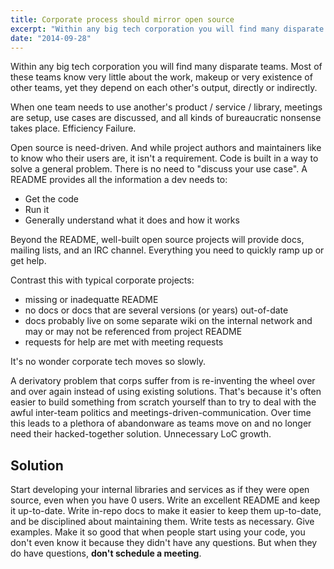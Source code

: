 ```yaml
---
title: Corporate process should mirror open source
excerpt: "Within any big tech corporation you will find many disparate teams"
date: "2014-09-28"
---
```


Within any big tech corporation you will find many disparate teams. Most of
these teams know very little about the work, makeup or very existence of other
teams, yet they depend on each other's output, directly or indirectly.

When one team needs to use another's product / service / library, meetings are
setup, use cases are discussed, and all kinds of bureaucratic nonsense takes
place. Efficiency Failure.

Open source is need-driven. And while project authors and maintainers like to
know who their users are, it isn't a requirement. Code is built in a way to
solve a general problem. There is no need to "discuss your use case". A README
provides all the information a dev needs to:

- Get the code
- Run it
- Generally understand what it does and how it works

Beyond the README, well-built open source projects will provide docs, mailing lists,
and an IRC channel. Everything you need to quickly ramp up or get help.

Contrast this with typical corporate projects:

- missing or inadequatte README
- no docs or docs that are several versions (or years) out-of-date
- docs probably live on some separate wiki on the internal network and may or
  may not be referenced from project README
- requests for help are met with meeting requests

It's no wonder corporate tech moves so slowly.

A derivatory problem that corps suffer from is re-inventing the wheel over and
over again instead of using existing solutions. That's because it's often easier
to build something from scratch yourself than to try to deal with the awful
inter-team politics and meetings-driven-communication. Over time this leads to a
plethora of abandonware as teams move on and no longer need their
hacked-together solution. Unnecessary LoC growth.

## Solution

Start developing your internal libraries and services as if they were open
source, even when you have 0 users. Write an excellent README and keep it
up-to-date. Write in-repo docs to make it easier to keep them up-to-date, and be
disciplined about maintaining them. Write tests as necessary. Give examples.
Make it so good that when people start using your code, you don't even know it
because they didn't have any questions. But when they do have questions, **don't
schedule a meeting**.
